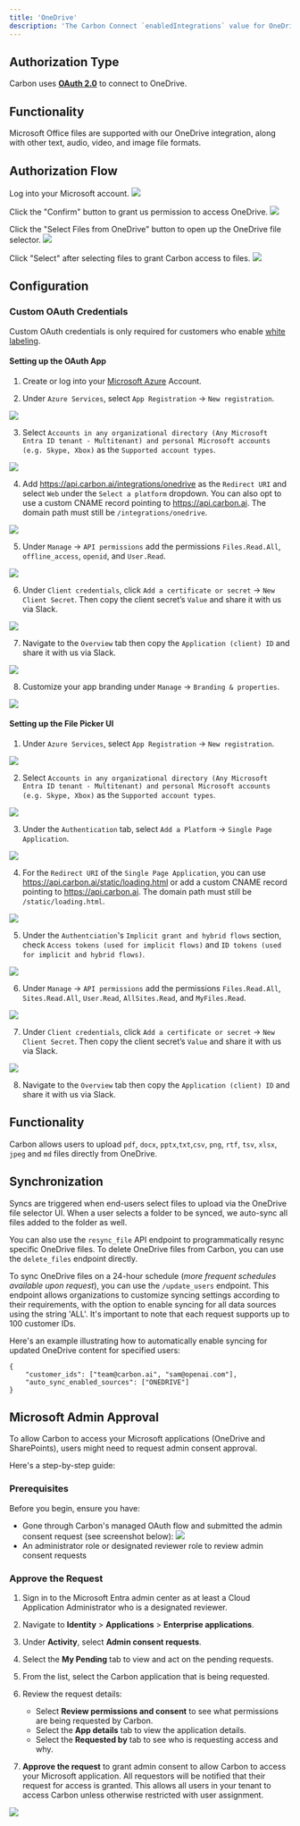 ```yaml
---
title: 'OneDrive'
description: 'The Carbon Connect `enabledIntegrations` value for OneDrive is `ONEDRIVE`.'
---
```


## Authorization Type

Carbon uses **[OAuth 2.0](https://learn.microsoft.com/en-us/onedrive/developer/rest-api/getting-started/msa-oauth?view=odsp-graph-online)** to connect to OneDrive.

## Functionality

Microsoft Office files are supported with our OneDrive integration, along with other text, audio, video, and image file formats.

## Authorization Flow

Log into your Microsoft account.
![](https://i.ibb.co/86FPknL/Screen-Shot-2023-08-31-at-4-41-48-PM.png)

Click the "Confirm" button to grant us permission to access OneDrive.
![](https://i.ibb.co/BqxmsJG/2880x1628.png)

Click the "Select Files from OneDrive" button to open up the OneDrive file selector.
![](https://i.ibb.co/Sm90PHL/Screen-Shot-2023-08-31-at-4-32-37-PM.png)

Click "Select" after selecting files to grant Carbon access to files.
![](https://i.ibb.co/t4Kchcv/Screen-Shot-2023-08-31-at-4-35-33-PM.png)

## Configuration

### Custom OAuth Credentials

<Warning>Custom OAuth credentials is only required for customers who enable [white labeling](/learn/customize/whitelabel).</Warning>

#### Setting up the OAuth App

1. Create or log into your [Microsoft Azure](https://portal.azure.com/) Account.

2. Under `Azure Services`, select `App Registration` -> `New registration`.

![](https://i.ibb.co/SPR4ztF/Screen-Shot-2023-09-08-at-2-52-56-PM.png)

3. Select `Accounts in any organizational directory (Any Microsoft Entra ID tenant - Multitenant) and personal Microsoft accounts (e.g. Skype, Xbox)` as the `Supported account types`.

![](https://i.ibb.co/qBLpg1r/Screen-Shot-2023-09-12-at-11-09-28-PM.png)

4. Add https://api.carbon.ai/integrations/onedrive as the `Redirect URI` and select `Web` under the `Select a platform` dropdown. You can also opt to use a custom CNAME record pointing to https://api.carbon.ai. The domain path must still be `/integrations/onedrive`.

![](https://i.ibb.co/9NTZycz/Screen-Shot-2023-09-08-at-2-59-16-PM.png)

5. Under `Manage` -> `API permissions` add the permissions `Files.Read.All`, `offline_access`, `openid`, and `User.Read`.

![](https://i.ibb.co/VTGK90Z/Onedrive-1.png)

6. Under `Client credentials`, click `Add a certificate or secret` -> `New Client Secret`. Then copy the client secret’s `Value` and share it with us via Slack.

![](https://i.ibb.co/0tghs0p/Screen-Shot-2023-09-08-at-3-13-30-PM.png)

7. Navigate to the `Overview` tab then copy the `Application (client) ID` and share it with us via Slack.

![](https://i.ibb.co/KGWzr1H/Screen-Shot-2023-09-12-at-11-14-08-PM.png)

8. Customize your app branding under `Manage` -> `Branding & properties`.

![](https://i.ibb.co/HrS9Cxj/Screen-Shot-2023-09-08-at-3-24-16-PM.png)

#### Setting up the File Picker UI

1. Under `Azure Services`, select `App Registration` -> `New registration`.

![](https://i.ibb.co/qBLpg1r/Screen-Shot-2023-09-12-at-11-09-28-PM.png)

2. Select `Accounts in any organizational directory (Any Microsoft Entra ID tenant - Multitenant) and personal Microsoft accounts (e.g. Skype, Xbox)` as the `Supported account types`.

![](https://i.ibb.co/SPR4ztF/Screen-Shot-2023-09-08-at-2-52-56-PM.png)

3. Under the `Authentication` tab, select `Add a Platform` -> `Single Page Application`. 

![](https://i.ibb.co/nLDdQfP/Screen-Shot-2023-09-13-at-3-03-00-PM.png)

4. For the `Redirect URI` of the `Single Page Application`, you can use https://api.carbon.ai/static/loading.html or add a custom CNAME record pointing to https://api.carbon.ai. The domain path must still be `/static/loading.html`.

![](https://i.ibb.co/0X5Nkz7/Screen-Shot-2023-09-13-at-3-13-53-PM.png)

5. Under the `Authentciation`'s `Implicit grant and hybrid flows` section, check `Access tokens (used for implicit flows)` and `ID tokens (used for implicit and hybrid flows)`.

![](https://i.ibb.co/ckVKZgV/Screen-Shot-2023-09-13-at-3-17-44-PM.png)

6. Under `Manage` -> `API permissions` add the permissions `Files.Read.All`, `Sites.Read.All`, `User.Read`, `AllSites.Read`, and `MyFiles.Read`.

![](https://i.ibb.co/xjtvKTg/Screen-Shot-2023-09-13-at-3-22-12-PM.png)

7. Under `Client credentials`, click `Add a certificate or secret` -> `New Client Secret`. Then copy the client secret’s `Value` and share it with us via Slack.

![](https://i.ibb.co/0tghs0p/Screen-Shot-2023-09-08-at-3-13-30-PM.png)

8. Navigate to the `Overview` tab then copy the `Application (client) ID` and share it with us via Slack.

## Functionality

Carbon allows users to upload `pdf`, `docx`, `pptx`,`txt`,`csv`, `png`, `rtf`, `tsv`, `xlsx`, `jpeg` and `md` files directly from OneDrive.

## Synchronization

Syncs are triggered when end-users select files to upload via the OneDrive file selector UI. When a user selects a folder to be synced, we auto-sync all files added to the folder as well. 

You can also use the `resync_file` API endpoint to programmatically resync specific OneDrive files. To delete OneDrive files from Carbon, you can use the `delete_files` endpoint directly.

To sync OneDrive files on a 24-hour schedule (_more frequent schedules available upon request_), you can use the `/update_users` endpoint. This endpoint allows organizations to customize syncing settings according to their requirements, with the option to enable syncing for all data sources using the string 'ALL'. It's important to note that each request supports up to 100 customer IDs.

Here's an example illustrating how to automatically enable syncing for updated OneDrive content for specified users:

```
{
    "customer_ids": ["team@carbon.ai", "sam@openai.com"],
    "auto_sync_enabled_sources": ["ONEDRIVE"]
} 
```

## Microsoft Admin Approval

To allow Carbon to access your Microsoft applications (OneDrive and SharePoints), users might need to request admin consent approval. 

Here's a step-by-step guide:

### Prerequisites

Before you begin, ensure you have:

- Gone through Carbon's managed OAuth flow and submitted the admin consent request (see screenshot below):
![](https://imagedelivery.net/_sHUUMiZokZ59YDFOZEZTw/e93b438c-a787-4d28-b3e6-4c36f613e600/public)
- An administrator role or designated reviewer role to review admin consent requests

### Approve the Request

1. Sign in to the Microsoft Entra admin center as at least a Cloud Application Administrator who is a designated reviewer.

2. Navigate to **Identity** > **Applications** > **Enterprise applications**.

3. Under **Activity**, select **Admin consent requests**.

4. Select the **My Pending** tab to view and act on the pending requests.

5. From the list, select the Carbon application that is being requested.

6. Review the request details:
   - Select **Review permissions and consent** to see what permissions are being requested by Carbon.
   - Select the **App details** tab to view the application details.
   - Select the **Requested by** tab to see who is requesting access and why.

7. **Approve the request** to grant admin consent to allow Carbon to access your Microsoft application. All requestors will be notified that their request for access is granted. This allows all users in your tenant to access Carbon unless otherwise restricted with user assignment.

![](https://imagedelivery.net/_sHUUMiZokZ59YDFOZEZTw/d45b40bc-423a-4f77-3dc5-f93f2633fa00/public)